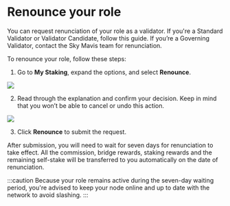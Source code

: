 
# Renounce your role
You can request renunciation of your role as a validator. If you're a Standard Validator or Validator Candidate, follow this guide. If you’re a Governing Validator, contact the Sky Mavis team for renunciation.

To renounce your role, follow these steps:
1. Go to **My Staking**, expand the options, and select **Renounce**.

<img src={renounceStepOne} width={480} />

2. Read through the explanation and confirm your decision. Keep in mind that you won’t be able to cancel or undo this action.

<img src={renounceStepTwo} width={560} />

3. Click **Renounce** to submit the request.

After submission, you will need to wait for seven days for renunciation to take effect. All the commission, bridge rewards, staking rewards and the remaining self-stake will be transferred to you automatically on the date of renunciation.

:::caution
Because your role remains active during the seven-day waiting period, you're advised to keep your node online and up to date with the network to avoid slashing.
:::